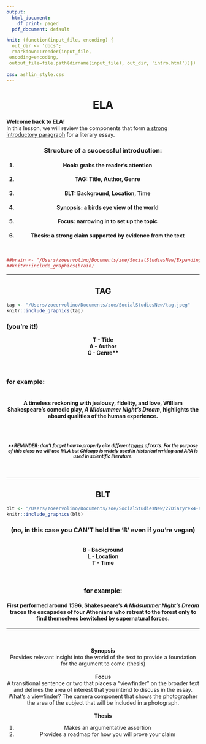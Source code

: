 ```yaml
---
output:
  html_document:
    df_print: paged
  pdf_document: default

knit: (function(input_file, encoding) {
  out_dir <- 'docs';
  rmarkdown::render(input_file,
 encoding=encoding,
 output_file=file.path(dirname(input_file), out_dir, 'intro.html'))})
 
css: ashlin_style.css
---
```

<style type="text/css">
.main-container {
  max-width: 1800px;
  margin-left: auto;
  margin-right: auto;
    background-color:HoneyDew;
    	cursor: url('/Users/zoeervolino/Documents/zoe/SocialStudiesNew/Strawberry normal select.cur'), default;
}
</style>

<center><h1>ELA</h1></center>

<b>Welcome back to ELA!</b><br>In this lesson, we will review the components that form <u>a strong introductory paragraph</u> for a literary essay.
<br>

<center>
<h3>Structure of a successful introduction:</h3>

<h4>1. <b>Hook</b>: grabs the reader's attention
<br>

<h4>2. <b>TAG</b>: Title, Author, Genre
<br>

<h4>3. <b>BLT</b>: Background, Location, Time
<br>

<h4>4. <b>Synopsis</b>: a birds eye view of the world
<br>

<h4>5. <b>Focus</b>: narrowing in to set up the topic
<br>

<h4>6. <b>Thesis</b>: a strong claim supported by evidence from the text
<br>
</h4>
<br>
</center>

```r

##brain <- "/Users/zoeervolino/Documents/zoe/SocialStudiesNew/Expanding-Brain.jpeg"
##knitr::include_graphics(brain)

```
<hr>

<center>
<h2>TAG</h2>
</center>
```r

tag <- "/Users/zoeervolino/Documents/zoe/SocialStudiesNew/tag.jpeg"
knitr::include_graphics(tag)

```
<h3>(you're it!)</h3>

<center>

<b>
<center>T - Title</center>

<center>A - Author</center>

<center>G - Genre**</center></b>
<br>
<br>
</center>

<h3>for example:</h3>

<h4><br>
<center>
A timeless reckoning with jealousy, fidelity, and love, William Shakespeare's comedic play, <i>A Midsummer Night's Dream</i>, highlights the absurd qualities of the human experience.
</center>

<br>
<br>

<center>
<i><small>**REMINDER: don't forget how to properly cite different <u>types</u> of texts. For the purpose of this class we will use MLA but Chicago is widely used in historical writing and APA is used in scientific literature.</i></small></h4>
</center>

<br>
<hr>

<center>
<h2>BLT</h2>
</center>
```r

blt <- "/Users/zoeervolino/Documents/zoe/SocialStudiesNew/27Diaryrex4-articleLarge.jpeg"
knitr::include_graphics(blt)

```
<center>
<h3>(no, in this case you CAN'T hold the 'B' even if you're vegan)</h3>
<br>
</center>



<b>
<center>B - Background</center>


<center>L - Location</center>

<center>T - Time</center>
</b>

<br>
<center>
<h3>for example:</h3>
</center>

<center>

<h4>First performed around 1596, Shakespeare's <i>A Midsummer Night's Dream</i> traces the escapades of four Athenians who retreat to the forest only to find themselves bewitched by supernatural forces.</h4>
</center>

<hr>
<br>
<br>
<center>
<b>Synopsis<br></b>
Provides relevant insight into the world of the text to provide a foundation for the argument to come (thesis)
</center>
<br>
<center>
<b>Focus<br>
</b></center>
<center>
A transitional sentence or two that places a "viewfinder" on the broader text and defines the area of interest that you intend to discuss in the essay.
<br>
What's a viewfinder? The camera component that shows the photographer the area of the subject that will be included in a photograph.
</center>
<br>
<center>
<b>Thesis<br></b></center>
<center>
1. Makes an argumentative assertion<br>
2. Provides a roadmap for how you will prove your claim<br>
</center>

<br>

<br>